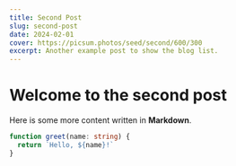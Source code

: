 ```yaml
---
title: Second Post
slug: second-post
date: 2024-02-01
cover: https://picsum.photos/seed/second/600/300
excerpt: Another example post to show the blog list.
---
```


# Welcome to the second post

Here is some more content written in **Markdown**.

```ts
function greet(name: string) {
  return `Hello, ${name}!`
}
```

